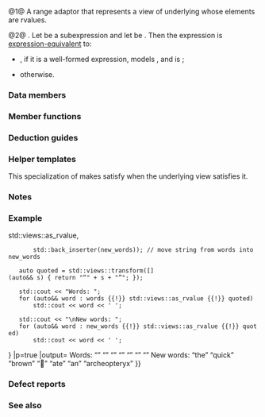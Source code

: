 {{cpp/ranges/view title|as_rvalue}}
{{cpp/ranges/navbar}}
{{dcl begin}}
{{dcl header|ranges}}
{{dcl|num=1|since=c++23|1=
template&lt; ranges::view V &gt;
    requires ranges::input_range&lt;V&gt;
class as_rvalue_view
    : public ranges::view_interface&lt;as_rvalue_view&lt;V&gt;&gt;
}}
{{dcl|num=2|since=c++23|1=
namespace views {
    inline constexpr /* unspecified */ as_rvalue = /* unspecified */;
}
}}
{{dcl h|Call signature}}
{{dcl|since=c++23|1=
template&lt; ranges::viewable_range R &gt;
    requires /* see below */
constexpr ranges::view auto as_rvalue( R&amp;&amp; r );
}}
{{dcl end}}

@1@ A range adaptor that represents a view of underlying {{lconcept|view}} whose elements are rvalues.

@2@ {{named req|RangeAdaptorObject}}. Let {{c|e}} be a subexpression and let {{c|T}} be {{c|decltype((e))}}. Then the expression {{c|views::as_rvalue(e)}} is [[cpp/language/expressions#Expression-equivalence|expression-equivalent]] to:
* {{c|views::all(e)}}, if it is a well-formed expression, {{c|T}} models {{lconcept|input_range}}, and {{c|std::same_as&lt;ranges::range_rvalue_reference_t&lt;T&gt;, ranges::range_reference_t&lt;T&gt;&gt;}} is {{c|true}};
* {{c|as_rvalue_view{e}&lt;!----&gt;}} otherwise.

===Data members===
{{dsc begin}}
{{dsc hitem|Member object|Definition}}
{{dsc expos mem obj|base_|private=yes|The underlying view of type {{tt|V}}.}}
{{dsc end}}

===Member functions===
{{dsc begin}}
{{dsc mem ctor|{{PAGENAME}}#ctor|constructs an {{tt|as_rvalue_view}}}}
{{dsc mem fun|{{PAGENAME}}#base|title=base|returns the underlying view {{tt|V}}}}
{{dsc mem fun|{{PAGENAME}}#begin|title=begin|returns the beginning iterator of the {{tt|as_rvalue_view}}}}
{{dsc mem fun|{{PAGENAME}}#end|title=end|returns the end iterator of the {{tt|as_rvalue_view}}}}
{{dsc mem fun|{{PAGENAME}}#size|title=size|returns the size of the view if it is bounded}}

{{cpp/ranges/view_interface/inherit|embedded=yes|size=yes|data=invalid}}
{{dsc end}}

{{anchor|ctor}}
{{member|{{small|std::ranges::as_rvalue_view::}}as_rvalue_view|
{{dcl begin}}
{{dcl|num=1|since=c++23|1=
as_rvalue_view() requires std::default_initializable&lt;V&gt; = default;
}}
{{dcl|num=2|since=c++23|
constexpr explicit as_rvalue_view( V base );
}}
{{dcl end}}

@1@ Value-initializes {{tti|base_}} via its default member initializer ({{c|1== V()}}).
@2@ Initializes {{tti|base_}} with {{c|std::move(base)}}.

===Parameters===
{{par begin}}
{{par|base|a view}}
{{par end}}
}}

{{anchor|base}}
{{member|{{small|std::ranges::as_rvalue_view::}}base|
{{dcl begin}}
{{dcl|num=1|since=c++23|
constexpr V base() const&amp; requires std::copy_constructible&lt;V&gt;;
}}
{{dcl|num=2|since=c++23|
constexpr V base() &amp;&amp;;
}}
{{dcl end}}

Returns the underlying view.
@1@ Copy-constructs the result from the underlying view. Equivalent to {{c|return base_;}}.
@2@ Move-constructs the result from the underlying view. Equivalent to {{c|return std::move(base_);}}.
}}

{{anchor|begin}}
{{member|{{small|std::ranges::as_rvalue_view::}}begin|
{{dcl begin}}
{{dcl|num=1|since=c++23|
constexpr auto begin() requires (!/*simple-view*/&lt;V&gt;);
}}
{{dcl|num=2|since=c++23|
constexpr auto begin() const requires ranges::range&lt;const V&gt;;
}}
{{dcl end}}

@1,2@ Returns {{c|std::move_iterator(ranges::begin(base_))}}.
}}

{{anchor|end}}
{{member|{{small|std::ranges::as_rvalue_view::}}end|
{{dcl begin}}
{{dcl|num=1|since=c++23|
constexpr auto end() requires (!/*simple-view*/&lt;V&gt;);
}}
{{dcl|num=2|since=c++23|
constexpr auto end() const requires ranges::range&lt;const V&gt;;
}}
{{dcl end}}

@1@ Returns {{c|std::move_iterator(ranges::end(base_))}} if {{tt|V}} models {{lconcept|common_range}}, otherwise {{c|std::move_sentinel(ranges::end(base_))}}.
@2@ Returns {{c|std::move_iterator(ranges::end(base_))}} if {{tt|const V}} models {{lconcept|common_range}}, otherwise {{c|std::move_sentinel(ranges::end(base_))}}.
}}

{{anchor|size}}
{{member|{{small|std::ranges::as_rvalue_view::}}size|
{{dcl begin}}
{{dcl|num=1|since=c++23|
constexpr auto size() requires ranges::sized_range&lt;V&gt;;
}}
{{dcl|num=2|since=c++23|
constexpr auto size() const requires ranges::sized_range&lt;const V&gt;;
}}
{{dcl end}}

Returns the size of the view if the view is bounded.

@1,2@ Equivalent to {{c|return ranges::size(base_);}}
}}

===Deduction guides===
{{ddcl|since=c++23|
template&lt; class R &gt;
as_rvalue_view( R&amp;&amp; ) -&gt; as_rvalue_view&lt;views::all_t&lt;R&gt;&gt;;
}}

===Helper templates===
{{ddcl|since=c++23|1=
template&lt; class T &gt;
constexpr bool enable_borrowed_range&lt;std::ranges::as_rvalue_view&lt;T&gt;&gt; =
    ranges::enable_borrowed_range&lt;T&gt;;
}}
This specialization of {{ltt|cpp/ranges/borrowed_range|std::ranges::enable_borrowed_range}} makes {{tt|as_rvalue_view}} satisfy {{lconcept|borrowed_range}} when the underlying view satisfies it.

===Notes===
{{feature test macro|__cpp_lib_ranges_as_rvalue|{{tt|std::ranges::as_rvalue_view}}|value=202207L|std=C++23}}

===Example===
{{example
|code=
#include &lt;algorithm&gt;
#include &lt;iostream&gt;
#include &lt;ranges&gt;
#include &lt;string&gt;
#include &lt;vector&gt;

int main()
{
    std::vector&lt;std::string&gt; words =
        {"the", "quick", "brown", "\N{FOX FACE}", "ate", "an", "archeopteryx"};
    std::vector&lt;std::string&gt; new_words;

    std::ranges::copy(
        words {{!}} std::views::as_rvalue,
        std::back_inserter(new_words)); // move string from words into new_words

    auto quoted = std::views::transform([](auto&amp;&amp; s) { return "“" + s + "”"; });

    std::cout &lt;&lt; "Words: ";
    for (auto&amp;&amp; word : words {{!}} std::views::as_rvalue {{!}} quoted)
        std::cout &lt;&lt; word &lt;&lt; ' ';

    std::cout &lt;&lt; "\nNew words: ";
    for (auto&amp;&amp; word : new_words {{!}} std::views::as_rvalue {{!}} quoted)
        std::cout &lt;&lt; word &lt;&lt; ' ';
}
|p=true
|output=
Words: “” “” “” “” “” “” “” 
New words: “the” “quick” “brown” “🦊” “ate” “an” “archeopteryx”
}}

===Defect reports===
{{dr list begin}}
{{dr list item|wg=lwg|dr=4083|std=C++23|before={{c|views::as_rvalue}} used to accept non-input ranges|after=made rejected}}
{{dr list end}}

===See also===
{{dsc begin}}
{{dsc inc|cpp/iterator/ranges/dsc iter_move}}
{{dsc inc|cpp/iterator/dsc move_iterator}}
{{dsc inc|cpp/iterator/dsc move_sentinel}}
{{dsc inc|cpp/ranges/dsc as_const_view}}
{{dsc end}}

{{langlinks|de|es|ja|ru|zh}}